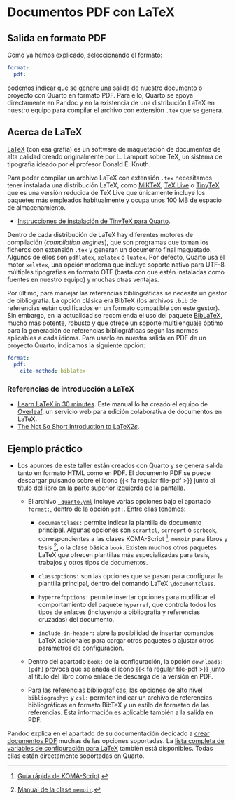 # Documentos PDF con LaTeX

## Salida en formato PDF

Como ya hemos explicado, seleccionando el formato: 

```yaml
format:
  pdf:
```

podemos indicar que se genere una salida de nuestro documento o proyecto con Quarto 
en formato PDF. Para ello, Quarto se apoya directamente en Pandoc y en la existencia
de una distribución LaTeX en nuestro equipo para compilar el archivo con extensión 
`.tex` que se genera.

## Acerca de LaTeX

[LaTeX](https://es.wikipedia.org/wiki/LaTeX) (con esa grafía) es un software de maquetación de documentos
de alta calidad creado originalmente por L. Lamport sobre TeX, un sistema de tipografía
ideado por el profesor Donald E. Knuth.

Para poder compilar un archivo LaTeX con extensión `.tex` necesitamos tener instalada una distribución
LaTeX, como [MiKTeX](http://www.miktex.org/), [TeX Live](http://www.tug.org/texlive/) o 
[TinyTeX](https://quarto.org/docs/output-formats/pdf-engine.html) que es una versión reducida
de TeX Live que únicamente incluye los paquetes más empleados habitualmente y ocupa unos
100 MB de espacio de almacenamiento.

- [Instrucciones de instalación de TinyTeX para Quarto](https://quarto.org/docs/output-formats/pdf-engine.html#installing-tex).

Dentro de cada distribución de LaTeX hay diferentes motores de compilación (*compilation engines*), que
son programas que toman los ficheros con extensión `.tex` y generan un documento final maquetado. Algunos
de ellos son `pdflatex`, `xelatex` o `luatex`. Por defecto, Quarto usa el motor `xelatex`, una opción moderna
que incluye soporte nativo para UTF-8, múltiples tipografías en formato OTF (basta con que estén instaladas
como fuentes en nuestro equipo) y muchas otras ventajas.

Por último, para manejar las referencias bibliográficas se necesita un gestor de bibliografía.
La opción clásica era BibTeX (los archivos `.bib` de referencias están codificados en un formato
compatible con este gestor). Sin embargo, en la actualidad se recomienda el uso del paquete
[BibLaTeX](https://ctan.javinator9889.com/macros/latex/contrib/biblatex/doc/biblatex.pdf), mucho
más potente, robusto y que ofrece un soporte multilenguaje óptimo para la generación de referencias
bibliográficas según las normas aplicables a cada idioma. Para usarlo en nuestra salida en PDF
de un proyecto Quarto, indicamos la siguiente opción:

```yaml
format:
  pdf: 
    cite-method: biblatex
```

### Referencias de introducción a LaTeX

- [Learn LaTeX in 30 minutes](https://es.overleaf.com/learn/latex/Learn_LaTeX_in_30_minutes). Este manual lo ha creado
el equipo de [Overleaf](https://www.overleaf.com/), un servicio web para edición colaborativa de documentos en
LaTeX.
- [The Not So Short Introduction to LaTeX2$\varepsilon$](https://tug.ctan.org/info/lshort/english/lshort.pdf).

## Ejemplo práctico

- Los apuntes de este taller están creados con Quarto y se genera salida tanto en formato
HTML como en PDF. El documento PDF se puede descargar pulsando sobre el icono  {{< fa regular file-pdf >}} 
junto al título del libro en la parte superior izquierda de la pantalla.

    - El archivo [`_quarto.yml`](https://github.com/glimmerphoenix/taller-reprod-R/blob/main/_quarto.yml)
    incluye varias opciones bajo el apartado `format:`, dentro de la opción `pdf:`. Entre ellas
    tenemos:

        - `documentclass:` permite indicar la plantilla de documento principal. Algunas opciones
        son `scrartcl`, `scrreprt` o `scrbook`, correspondientes a las clases KOMA-Script [^1], 
        `memoir` para libros y tesis [^2], o la clase básica `book`. Existen muchos otros paquetes
        LaTeX que ofrecen plantillas más especializadas para tesis, trabajos y otros tipos de
        documentos.

        [^1]: [Guía rápida de KOMA-Script](https://webs.um.es/jal/docs/05-Koma.pdf).
        [^2]: [Manual de la clase `memoir`](https://ctan.fisiquimicamente.com/macros/latex/contrib/memoir/memman.pdf).

        - `classoptions:` son las opciones que se pasan para configurar la plantilla principal, dentro
        del comando LaTeX ```\documentclass```.

        - `hyperrefoptions:` permite insertar opciones para modificar el comportamiento del paquete
        `hyperref`, que controla todos los tipos de enlaces (incluyendo a bibliografía y referencias cruzadas)
        del documento.

        - `include-in-header:` abre la posibilidad de insertar comandos LaTeX adicionales para cargar otros
        paquetes o ajustar otros parámetros de configuración.

    - Dentro del apartado `book:` de la configuración, la opción `downloads: [pdf]` provoca que
    se añada el icono {{< fa regular file-pdf >}} junto al título del libro como enlace de descarga
    de la versión en PDF.

    - Para las referencias bibliográficas, las opciones de alto nivel `bibliography:` y `csl:` permiten
    indicar un archivo de referencias bibliográficas en formato BibTeX y un estilo de formateo de las
    referencias. Esta información es aplicable también a la salida en PDF.

Pandoc explica en el apartado de su documentación dedicado a [crear documentos PDF](https://pandoc.org/MANUAL.html#creating-a-pdf)
muchas de las opciones soportadas. La [lista completa de variables de configuración para LaTeX](https://pandoc.org/MANUAL.html#variables-for-latex)
también está disponibles. Todas ellas están directamente soportadas en Quarto.

